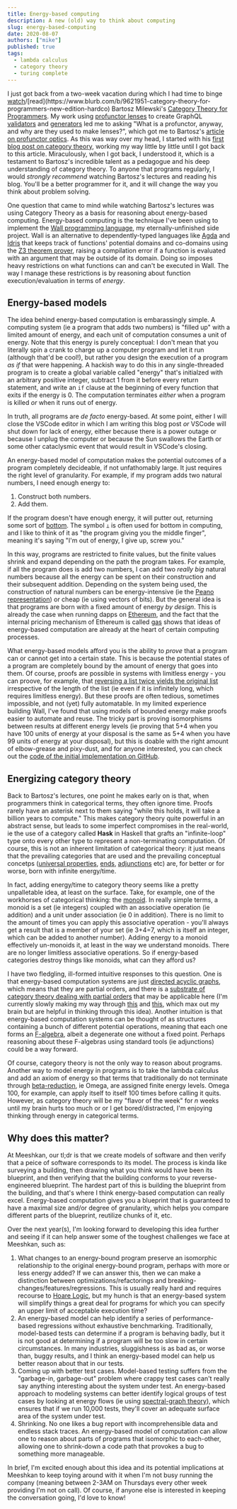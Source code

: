 ```yaml
---
title: Energy-based computing
description: A new (old) way to think about computing
slug: energy-based-computing
date: 2020-08-07
authors: ["mike"]
published: true
tags:
  - lambda calculus
  - category theory
  - turing complete
---
```


I just got back from a two-week vacation during which I had time to binge [watch](https://www.youtube.com/watch?v=I8LbkfSSR58&list=PLbgaMIhjbmEnaH_LTkxLI7FMa2HsnawM_)/[read](https://www.blurb.com/b/9621951-category-theory-for-programmers-new-edition-hardco) Bartosz Milewski's [Category Theory for Programmers](https://bartoszmilewski.com/2014/10/28/category-theory-for-programmers-the-preface/).  My work using [profunctor lenses](https://github.com/purescript-contrib/purescript-profunctor-lenses) to create GraphQL [validators](https://github.com/meeshkan/purescript-graphql-validator) and [generators](https://github.com/meeshkan/purescript-graphql-gen) led me to asking "What is a profunctor, anyway, and why are they used to make lenses?", which got me to Bartosz's [article on profunctor optics](https://bartoszmilewski.com/2017/07/07/profunctor-optics-the-categorical-view/).  As this was way over my head, I started with his [first blog post on category theory](https://bartoszmilewski.com/2014/11/04/category-the-essence-of-composition/), working my way little by little until I got back to this article.  Miraculously, when I got back, I understood it, which is a testament to Bartosz's incredible talent as a pedagogue and his deep understanding of category theory.  To anyone that programs regularly, I would _strongly recommend_ watching Bartosz's lectures and reading his blog.  You'll be a better programmer for it, and it will change the way you think about problem solving.

One question that came to mind while watching Bartosz's lectures was using Category Theory as a basis for reasoning about energy-based computing.  Energy-based computing is the technique I've been using to implement the [Wall programming language](https://wall-lang.netlify.app/), my eternally-unfinished side project.  Wall is an alternative to dependently-typed languages like [Agda](https://wiki.portal.chalmers.se/agda/pmwiki.php) and [Idris](https://www.idris-lang.org/) that keeps track of functions' potential domains and co-domains using the [Z3 theorem prover](https://github.com/Z3Prover/z3), raising a compilation error if a function is evaluated with an argument that may be outside of its domain.  Doing so imposes heavy restrictions on what functions can and can't be executed in Wall.  The way I manage these restrictions is by reasoning about function execution/evaluation in terms of _energy_.

## Energy-based models

The idea behind energy-based computation is embarassingly simple.  A computing system (ie a program that adds two numbers) is "filled up" with a limited amount of energy, and each unit of computation consumes a unit of energy.  Note that this energy is purely conceptual: I don't mean that you literally spin a crank to charge up a computer program and let it run (although that'd be cool!), but rather you design the execution of a program _as if_ that were happening.  A hackish way to do this in any single-threaded program is to create a global variable called "energy" that's initialzed with an arbitrary positive integer, subtract 1 from it before every return statement, and write an `if` clause at the beginning of every function that exits if the energy is 0.  The computation terminates _either_ when a program is killed _or_ when it runs out of energy.

In truth, all programs are _de facto_ energy-based.  At some point, either I will close the VSCode editor in which I am writing this blog post _or_ VSCode will shut down for lack of energy, either because there is a power outage or because I unplug the computer or because the Sun swallows the Earth or some other cataclysmic event that would result in VSCode's closing.

An energy-based model of computation makes the potential outcomes of a program completely decideable, if not unfathomably large.  It just requires the right level of granularity.  For example, if my program adds two natural numbers, I need enough energy to:

1. Construct both numbers.
2. Add them.

If the program doesn't have enough energy, it will putter out, returning some sort of [bottom](https://en.wikipedia.org/wiki/Bottom_type).  The symbol `⊥` is often used for bottom in computing, and I like to think of it as "the program giving you the middle finger", meaning it's saying "I'm out of energy, I give up, screw you."

In this way, programs are restricted to finite values, but the finite values shrink and expand depending on the path the program takes.  For example, if all the program does is add two numbers, I can add two _really big_ natural numbers because all the energy can be spent on their construction and their subsequent addition.  Depending on the system being used, the construction of natural numbers can be energy-intensive (ie the [Peano representation](https://en.wikipedia.org/wiki/Peano_axioms)) or cheap (ie using vectors of bits).  But the general idea is that programs are born with a fixed amount of energy _by design_.  This is already the case when running dapps on [Ethereum](https://ethereum.org/en/), and the fact that the internal pricing mechanism of Ethereum is called [gas](https://www.investopedia.com/terms/g/gas-ethereum.asp) shows that ideas of energy-based computation are already at the heart of certain computing processes.

What energy-based models afford you is the ability to _prove_ that a program can or cannot get into a certain state.  This is because the potential states of a program are completely bound by the amount of energy that goes into them.  Of course, proofs are possible in systems with limitless energy - you can proove, for example, that [reversing a list twice yields the original list](https://softwarefoundations.cis.upenn.edu/current/lf-current/Lists.html) irrespective of the length of the list (ie even if it is infinitely long, which requires limitless energy).  But these proofs are often tedious, sometimes impossible, and not (yet) fully automatable.  In my limited experience building Wall, I've found that using models of bounded energy make proofs easier to automate and reuse.  The tricky part is proving isomorphisms between results at different energy levels (ie proving that 5+4 when you have 100 units of energy at your disposal is the same as 5+4 when you have 99 units of energy at your disposal), but this is doable with the right amount of elbow-grease and pixy-dust, and for anyone interested, you can check out the [code of the initial implementation on GitHub](https://github.com/mikesol/wall/tree/wall).

## Energizing category theory

Back to Bartosz's lectures, one point he makes early on is that, when programmers think in categorical terms, they often ignore time.  Proofs rarely have an asterisk next to them saying "while this holds, it will take a billion years to compute."  This makes category theory quite powerful in an abstract sense, but leads to some imperfect compromises in the real-world, ie the use of a category called **Hask** in Haskell that grafts an "infinite-loop" type onto every other type to represent a non-terminating computation.  Of course, this is not an inherent limitation of categorical theory: it just means that the prevailing categories that are used and the prevailing conceptual concetps ([universal properties](https://en.wikipedia.org/wiki/Universal_property), [ends](https://en.wikipedia.org/wiki/End_(category_theory)), [adjunctions](https://en.wikipedia.org/wiki/Adjoint_functors) etc) are, for better or for worse, born with infinite energy/time.

In fact, adding energy/time to category theory seems like a pretty unpalletable idea, at least on the surface.  Take, for example, one of the workhorses of categorical thinking: the [monoid](https://en.wikipedia.org/wiki/Monoid_(category_theory)).  In really simple terms, a monoid is a set (ie integers) coupled with an associative operation (ie addition) and a unit under association (ie 0 in addition).  There is no limit to the amount of times you can apply this associative operation - you'll always get a result that is a member of your set (ie 3+4=7, which is itself an integer, which can be added to another number).  Adding energy to a monoid effectively un-monoids it, at least in the way we understand monoids.  There are no longer limitless associative operations.  So if energy-based categories destroy things like monoids, what can they afford us?

I have two fledgling, ill-formed intuitive responses to this question.  One is that energy-based computation systems are just [directed acyclic graphs](https://en.wikipedia.org/wiki/Directed_acyclic_graph), which means that they are partial orders, and there is a [substrate of category theory dealing with partial orders](https://en.wikipedia.org/wiki/Order_theory#Category_theory) that may be applicable here (I'm currently slowly making my way through [this](https://link.springer.com/chapter/10.1007/BFb0026983) and [this](https://link.springer.com/chapter/10.1007/978-3-642-38164-5_4), which max out my brain but are helpful in thinking through this idea).  Another intuition is that energy-based computation systems can be thought of as structures containing a bunch of different potential operations, meaning that each one forms an [F-algebra](https://en.wikipedia.org/wiki/F-algebra), albeit a degenerate one without a fixed point.  Perhaps reasoning about these F-algebras using standard tools (ie adjunctions) could be a way forward.

Of course, category theory is not the only way to reason about programs.  Another way to model energy in programs is to take the lambda calculus and add an axiom of energy so that terms that traditionally do not terminate through [beta-reduction](https://en.wikipedia.org/wiki/Lambda_calculus#.CE.B2-reduction), ie Omega, are assigned finite energy levels.  Omega 100, for example, can apply itself to itself 100 times before calling it quits.  However, as category theory will be my "flavor of the week" for _n_ weeks until my brain hurts too much or or I get bored/distracted, I'm enjoying thinking through energy in categorical terms.

## Why does this matter?

At Meeshkan, our tl;dr is that we create models of software and then verify that a peice of software corresponds to its model.  The process is kinda like surveying a building, then drawing what you think would have been its blueprint, and then verifying that the building conforms to your reverse-engineered blueprint.  The hardest part of this is building the blueprint from the building, and that's where I think energy-based computation can really excel.  Energy-based computation gives you a blueprint that is guaranteed to have a maximal size and/or degree of granularity, which helps you compare different parts of the blueprint, reutilize chunks of it, etc.

Over the next year(s), I'm looking forward to developing this idea further and seeing if it can help answer some of the toughest challenges we face at Meeshkan, such as:

1. What changes to an energy-bound program preserve an isomorphic relationship to the original energy-bound program, perhaps with more or less energy added?  If we can answer this, then we can make a distinction between optimizations/refactorings and breaking-changes/features/regressions.  This is usually really hard and requires recourse to [Hoare Logic](https://en.wikipedia.org/wiki/Hoare_logic), but my hunch is that an energy-based system will simplify things a great deal for programs for which you can specify an upper limit of acceptable execution time?
1. An energy-based model can help identify a series of performance-based regressions without exhaustive benchmarking.  Traditionally, model-based tests can determine if a program is behaving badly, but it is not good at determining if a program will be too slow in certain circumstances.  In many industries, sluggishness is as bad as, or worse than, buggy results, and I think an energy-based model can help us better reason about that in our tests.
1. Coming up with better test cases.  Model-based testing suffers from the "garbage-in, garbage-out" problem where crappy test cases can't really say anything interesting about the system under test.  An energy-based approach to modeling systems can better identify logical groups of test cases by looking at energy flows (ie using [spectral-graph theory](https://en.wikipedia.org/wiki/Spectral_graph_theory)), which ensures that if we run 10,000 tests, they'll cover an adequate surface area of the system under test.
1. Shrinking.  No one likes a bug report with incomprehensible data and endless stack traces.  An energy-based model of computation can allow one to reason about parts of programs that isomorphic to each-other, allowing one to shrink-down a code path that provokes a bug to something more manageable.

In brief, I'm excited enough about this idea and its potential implications at Meeshkan to keep toying around with it when I'm not busy running the company (meaning between 2-3AM on Thursdays every other week providing I'm not on call).  Of course, if anyone else is interested in keeping the conversation going, I'd love to know!